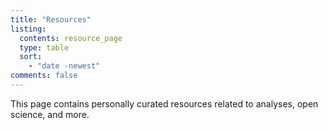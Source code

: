 ```yaml
---
title: "Resources"
listing:
  contents: resource_page
  type: table
  sort:
    - "date -newest"
comments: false
---
```


This page contains personally curated resources related to analyses, open science, and more.